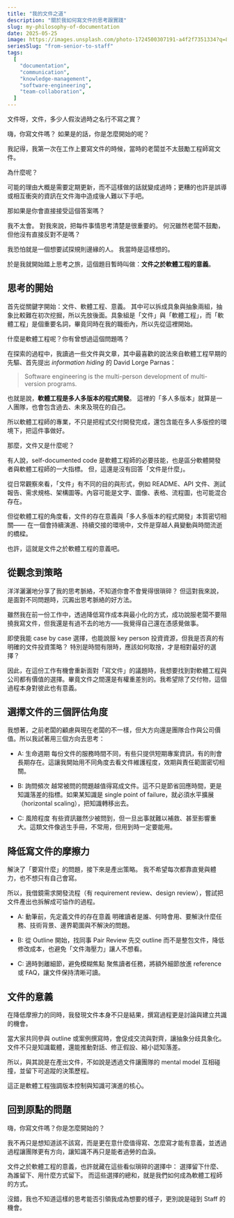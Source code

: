 ```yaml
---
title: "我的文件之道"
description: "關於我如何寫文件的思考跟實踐"
slug: my-philosophy-of-documentation
date: 2025-05-25
image: https://images.unsplash.com/photo-1724500307191-a4f2f7351334?q=80&w=1470&auto=format&fit=crop&ixlib=rb-4.1.0&ixid=M3wxMjA3fDB8MHxwaG90by1wYWdlfHx8fGVufDB8fHx8fA%3D%3D
seriesSlug: "from-senior-to-staff"
tags:
  [
    "documentation",
    "communication",
    "knowledge-management",
    "software-engineering",
    "team-collaboration",
  ]
---
```


文件呀，文件，多少人假汝過時之名行不寫之實？

嗨，你寫文件嗎？
如果是的話，你是怎麼開始的呢？

我記得，我第一次在工作上要寫文件的時候，當時的老闆並不太鼓勵工程師寫文件。

為什麼呢？

可能的理由大概是需要定期更新，而不這樣做的話就變成過時；更糟的也許是誤導或相互衝突的資訊在文件海中造成後人難以下手吧。

<Spacer />

那如果是你會直接接受這個答案嗎？

我不太會。
對我來說，把每件事情思考清楚是很重要的。
何況雖然老闆不鼓勵，但他沒有直接反對不是嗎？

我恐怕就是一個想要試探規則邊緣的人。
我當時是這樣想的。

於是我就開始踏上思考之旅，這個題目暫時叫做：**文件之於軟體工程的意義**。

## 思考的開始

首先從關鍵字開始：文件、軟體工程、意義。
其中可以拆成具象與抽象兩組，抽象比較難在初次挖掘，所以先放後面。具象組是「文件」與「軟體工程」，而「軟體工程」是個重要名詞，畢竟同時在我的職銜內，所以先從這裡開始。

<Spacer />

什麼是軟體工程呢？你有曾想過這個問題嗎？

在探索的過程中，我讀過一些文件與文章，其中最喜歡的說法來自軟體工程早期的先驅、首先提出 _information hiding_ 的 David Lorge Parnas：

> Software engineering is the multi-person development of multi-version programs.

也就是說，**軟體工程是多人多版本的程式開發**。
這裡的「多人多版本」就算是一人團隊，也會包含過去、未來及現在的自己。

所以軟體工程師的專業，不只是把程式交付開發完成，還包含能在多人多版控的環境下，把這件事做好。

<Spacer />

那麼，文件又是什麼呢？

有人說，self-documented code 是軟體工程師的必要技能，也是區分軟體開發者與軟體工程師的一大指標。
但，這還是沒有回答「文件是什麼」。

從日常觀察來看，「文件」有不同的目的與形式，例如 README、API 文件、測試報告、需求規格、架構圖等。內容可能是文字、圖像、表格、流程圖，也可能混合存在。

但從軟體工程的角度看，文件的存在意義與「多人多版本的程式開發」本質密切相關——
在一個會持續演進、持續交接的環境中，文件是穿越人員變動與時間流逝的橋樑。

也許，這就是文件之於軟體工程的意義吧。

## 從觀念到策略

洋洋灑灑地分享了我的思考脈絡，不知道你會不會覺得很瑣碎？
但這對我來說，是面對不同問題時，沉澱出思考脈絡的好方法。

雖然我在前一份工作中，透過降低寫作成本與最小化的方式，成功說服老闆不要阻撓我寫文件，但我還是有過不去的地方——我覺得自己還在憑感覺做事。

即使我能 case by case 選擇，也能說服 key person 投資資源，但我是否真的有明確的文件投資策略？
特別是時間有限時，應該如何取捨，才是相對最好的選擇？

因此，在這份工作有機會重新面對「寫文件」的議題時，我想要找到對軟體工程與公司都有價值的選擇。畢竟文件之間還是有權重差別的。我希望除了交付物，這個過程本身對彼此也有意義。

## 選擇文件的三個評估角度

我想著，之前老闆的顧慮與現在老闆的不一樣，但大方向還是團隊合作與公司價值。所以我試著用三個方向去思考：

- A: 生命週期
  每份文件的服務時間不同，有些只提供短期專案資訊，有的則會長期存在。這讓我開始用不同角度去看文件維護程度，效期與責任範圍密切相關。

- B: 詢問頻次
  越常被問的問題越值得寫成文件。這不只是節省回應時間，更是知識落差的指標。如果某知識是 single point of failure，就必須水平擴展（horizontal scaling），把知識轉移出去。

- C: 風險程度
  有些資訊雖然少被問到，但一旦出事就難以補救、甚至影響重大。這類文件像逃生手冊，不常用，但用到時一定要能用。

## 降低寫文件的摩擦力

解決了「要寫什麼」的問題，接下來是產出策略。
我不希望每次都靠直覺與體力，也不想只有自己會寫。

所以，我借鏡需求開發流程（有 requirement review、design review），嘗試把文件產出也拆解成可協作的過程。

- A: 動筆前，先定義文件的存在意義
  明確讀者是誰、何時會用、要解決什麼任務、技術背景、邊界範圍與不解決的問題。

- B: 從 Outline 開始，找同事 Pair Review
  先交 outline 而不是整包文件，降低修改成本，也避免「文件海壓力」讓人不想看。

- C: 適時剝離細節，避免模糊焦點
  聚焦讀者任務，將額外細節放進 reference 或 FAQ，讓文件保持清晰可讀。

## 文件的意義

在降低摩擦力的同時，我發現文件本身不只是結果，撰寫過程更是討論與建立共識的機會。

當大家共同參與 outline 或案例撰寫時，會促成交流與對齊，讓抽象分歧具象化。
文件不只是知識載體，還能推動對話、修正假設、縮小認知落差。

所以，與其說是在產出文件，不如說是透過文件讓團隊的 mental model 互相碰撞，並留下可追蹤的決策歷程。

這正是軟體工程強調版本控制與知識可演進的核心。

## 回到原點的問題

嗨，你寫文件嗎？你是怎麼開始的？

我不再只是想知道該不該寫，而是更在意什麼值得寫、怎麼寫才能有意義，並透過過程讓團隊更有方向，讓知識不再只是能者過勞的血淚。

文件之於軟體工程的意義，也許就藏在這些看似瑣碎的選擇中：
選擇留下什麼、為誰留下、用什麼方式留下。
而這些選擇的總和，就是我們如何成為軟體工程師的方式。

沒錯，我也不知道這樣的思考能否引領我成為想要的樣子，更別說是碰到 Staff 的機會。
